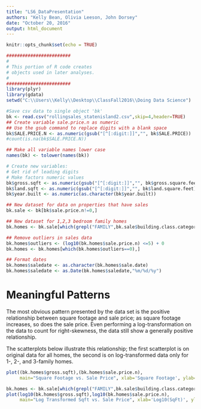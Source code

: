 ```yaml
---
title: "LS6_DataPresentation"
authors: "Kelly Bean, Olivia Leeson, John Dorsey"
date: "October 20, 2016"
output: html_document
---
```


```r
knitr::opts_chunk$set(echo = TRUE)
```


```r
########################
#
# This portion of R code creates
# objects used in later analyses.
#
########################
library(plyr)
library(gdata)
setwd("C:\\Users\\Kelly\\Desktop\\ClassFall2016\\Doing Data Science")

#Save csv data to single object 'bk'
bk <- read.csv("rollingsales_statenisland2.csv",skip=4,header=TRUE)
## Create variable sale.price.n as numeric
## Use the gsub command to replace digits with a blank space
bk$SALE.PRICE.N <- as.numeric(gsub("[^[:digit:]]","", bk$SALE.PRICE))
#count(is.na(bk$SALE.PRICE.N))

## Make all variable names lower case
names(bk) <- tolower(names(bk))

# Create new variables:
# Get rid of leading digits
# Make factors numeric values
bk$gross.sqft <- as.numeric(gsub("[^[:digit:]]","", bk$gross.square.feet))
bk$land.sqft <- as.numeric(gsub("[^[:digit:]]","", bk$land.square.feet))
bk$year.built <- as.numeric(as.character(bk$year.built))

## New dataset for data on properties that have sales
bk.sale <- bk[bk$sale.price.n!=0,]

## New dataset for 1,2,3 bedroom family homes
bk.homes <- bk.sale[which(grepl("FAMILY",bk.sale$building.class.category)),]

## Remove outliers in sales data
bk.homes$outliers <- (log10(bk.homes$sale.price.n) <=5) + 0
bk.homes <- bk.homes[which(bk.homes$outliers==0),]

## Format dates
bk.homes$saledate <- as.character(bk.homes$sale.date)
bk.homes$saledate <- as.Date(bk.homes$saledate,"%m/%d/%y")
```


# Meaningful Patterns
The most obvious pattern presented by the data set is the positive relationship between square footage and sale price; as square footage increases, so does the sale price.
Even performing a log-transformation on the data to count for right-skewness, the data still show a generally positive relationship. 

The scatterplots below illustrate this relationship; the first scatterplot is on original data for all homes, the second is on log-transformed data only for 1-, 2-, and 3-family homes.
```r
plot((bk.homes$gross.sqft),(bk.homes$sale.price.n), 
     main="Square Footage vs. Sale Price", xlab='Square Footage', ylab='Sale Price')

bk.homes <- bk.sale[which(grepl("FAMILY",bk.sale$building.class.category)),]
plot(log10(bk.homes$gross.sqft),log10(bk.homes$sale.price.n), 
     main="Log Transformed Sqft vs. Sale Price", xlab='Log10(SqFt)', ylab='Log10(SalePrice)')
```

